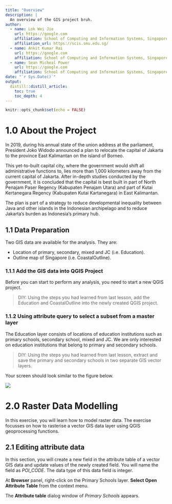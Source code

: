 ```yaml
---
title: "Overview"
description: |
  An overview of the GIS project bruh.
author:
  - name: Lok Wei Jie 
    url: https://google.com
    affiliation: School of Computing and Information Systems, Singapore Management University
    affiliation_url: https://scis.smu.edu.sg/
  - name: Ankit Kumar Rai
    url: https://google.com
    affiliation: School of Computing and Information Systems, Singapore Management University
  - name: Sean Micheal Power
    url: https://google.com
    affiliation: School of Computing and Information Systems, Singapore Management University
date: "`r Sys.Date()`"
output: 
  distill::distill_article:
    toc: true
    toc_depth: 4
---
```


```r
knitr::opts_chunk$set(echo = FALSE)
```

# 1.0	About the Project

In 2019, during his annual state of the union address at the parliament, President Joko Widodo announced a plan to relocate the capital of Jakarta to the province East Kalimantan on the island of Borneo. 

This yet-to-built capital city, where the government would shift all administrative functions to, lies more than 1,000 kilometers away from the current capital of Jakarta. After in-depth studies conducted by the government, it is concluded that the capital is best built in part of North Penajam Paser Regency (Kabupaten Penajam Utara) and part of Kutai Kertanegara Regency (Kabupaten Kutai Kartanegara) in East Kalimantan. 

The plan is part of a strategy to reduce developmental inequality between Java and other islands in the Indonesian archipelago and to reduce Jakarta’s burden as Indonesia’s primary hub.


## 1.1	Data Preparation
  
Two GIS data are available for the analysis.  They are:

+ Location of primary, secondary, mixed and JC (i.e. Education).
+ Outline map of Singapore (i.e. CoastalOutline).  

### 1.1.1	Add the GIS data into QGIS Project

Before you can start to perform any analysis, you need to start a new QGIS project.  

>DIY: Using the steps you had learned from last lesson, add the Education and CoastalOutline into the newly created QGIS project. 

### 1.1.2	Using attribute query to select a subset from a master layer

The Education layer consists of locations of education institutions such as primary schools, secondary school, mixed and JC.  We are only interested on education institutions that belong to primary and secondary schools.

>DIY: Using the steps you had learned from last lesson, extract and save the primary and secondary schools in two separate GIS vector layers.    

Your screen should look similar to the figure below.

![](img/image1.jpg)

# 2.0	Raster Data Modelling

In this exercise, you will learn how to model raster data.  The exercise focusses on how to rasterise a vector GIS data layer using QGIS geoprocessing functions.   

## 2.1	Editing attribute data

In this section, you will create a new field in the attribute table of a vector GIS data and update values of the newly created field.  You will name the field as *POI_CODE*.  The data type of this data field is integer.
  
At **Browser** panel, right-click on the Primary Schools layer.
**Select Open Attribute Table** from the context menu.

The **Attribute table** dialog window of *Primary Schools* appears.




